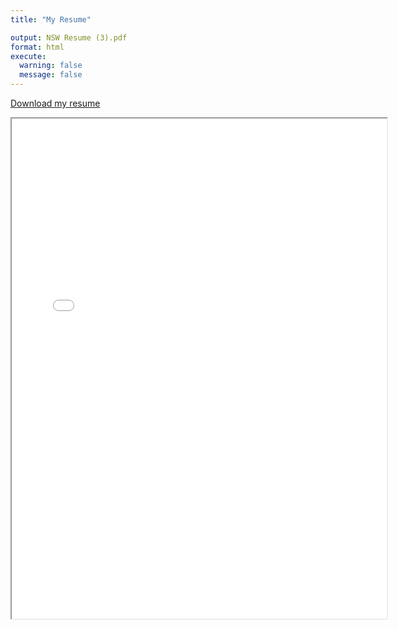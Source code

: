 ```yaml
---
title: "My Resume"

output: NSW Resume (3).pdf
format: html
execute:
  warning: false
  message: false 
---
```

[Download my resume](resume/NSW Resume (3).pdf)

<iframe src="resume/NSW Resume (3).pdf" width="600" height="800"></iframe>

